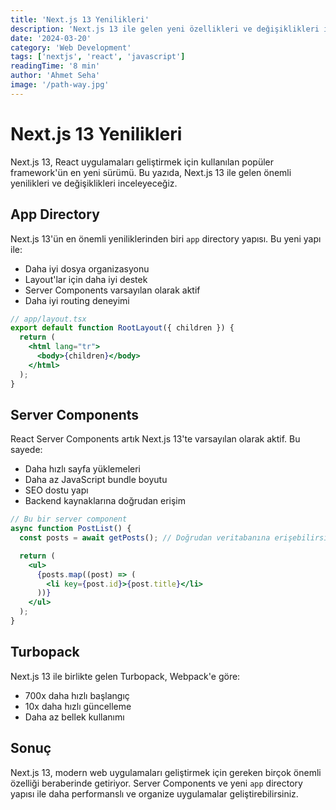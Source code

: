```yaml
---
title: 'Next.js 13 Yenilikleri'
description: 'Next.js 13 ile gelen yeni özellikleri ve değişiklikleri inceliyoruz.'
date: '2024-03-20'
category: 'Web Development'
tags: ['nextjs', 'react', 'javascript']
readingTime: '8 min'
author: 'Ahmet Seha'
image: '/path-way.jpg'
---
```


# Next.js 13 Yenilikleri

Next.js 13, React uygulamaları geliştirmek için kullanılan popüler framework'ün en yeni sürümü. Bu yazıda, Next.js 13 ile gelen önemli yenilikleri ve değişiklikleri inceleyeceğiz.

## App Directory

Next.js 13'ün en önemli yeniliklerinden biri `app` directory yapısı. Bu yeni yapı ile:

- Daha iyi dosya organizasyonu
- Layout'lar için daha iyi destek
- Server Components varsayılan olarak aktif
- Daha iyi routing deneyimi

```jsx
// app/layout.tsx
export default function RootLayout({ children }) {
  return (
    <html lang="tr">
      <body>{children}</body>
    </html>
  );
}
```

## Server Components

React Server Components artık Next.js 13'te varsayılan olarak aktif. Bu sayede:

- Daha hızlı sayfa yüklemeleri
- Daha az JavaScript bundle boyutu
- SEO dostu yapı
- Backend kaynaklarına doğrudan erişim

```jsx
// Bu bir server component
async function PostList() {
  const posts = await getPosts(); // Doğrudan veritabanına erişebilirsiniz

  return (
    <ul>
      {posts.map((post) => (
        <li key={post.id}>{post.title}</li>
      ))}
    </ul>
  );
}
```

## Turbopack

Next.js 13 ile birlikte gelen Turbopack, Webpack'e göre:

- 700x daha hızlı başlangıç
- 10x daha hızlı güncelleme
- Daha az bellek kullanımı

## Sonuç

Next.js 13, modern web uygulamaları geliştirmek için gereken birçok önemli özelliği beraberinde getiriyor. Server Components ve yeni `app` directory yapısı ile daha performanslı ve organize uygulamalar geliştirebilirsiniz.
